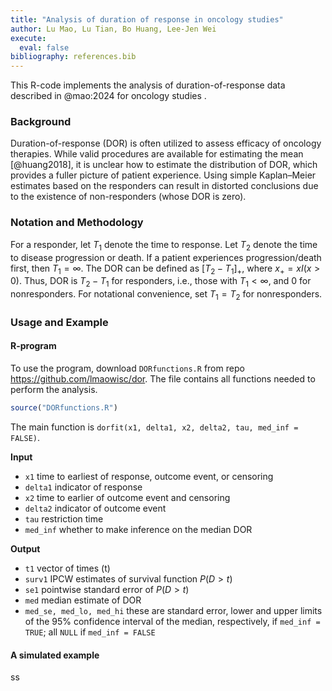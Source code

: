 ```yaml
---
title: "Analysis of duration of response in oncology studies"
author: Lu Mao, Lu Tian, Bo Huang, Lee-Jen Wei
execute: 
  eval: false
bibliography: references.bib
---
```


This R-code implements the analysis of duration-of-response data described in @mao:2024 for oncology studies .

### Background

Duration-of-response (DOR) is often utilized to assess efficacy of oncology therapies. While valid procedures are available for estimating the mean [@huang2018], it is unclear how to estimate the distribution of DOR, which provides a fuller picture of patient experience. Using simple Kaplan–Meier estimates based on the responders can result in distorted conclusions due to the existence of non-responders (whose DOR is zero).

### Notation and Methodology

For a responder, let $T_1$ denote the time to response. Let $T_2$ denote the time to disease progression or death. If a patient experiences progression/death first, then $T_1=\infty$.
The DOR can be defined as $[T_2-T_1]_+$, where $x_+=xI(x>0).$ Thus, DOR is $T_2-T_1$ for responders, i.e., those with $T_1<\infty$, and 0 for nonresponders.
For notational convenience, set $T_1=T_2$ for nonresponders. 



### Usage and Example

#### R-program

To use the program, download `DORfunctions.R` from repo <https://github.com/lmaowisc/dor>. The file contains all functions needed to perform the analysis.

```r
source("DORfunctions.R")
```

The main function is `dorfit(x1, delta1, x2, delta2, tau, med_inf = FALSE)`.

**Input**

-   `x1` time to earliest of response, outcome event, or censoring
-   `delta1` indicator of response
-   `x2` time to earlier of outcome event and censoring 
-   `delta2` indicator of outcome event
-   `tau` restriction time
-   `med_inf` whether to make inference on the median DOR

**Output**

-   `t1` vector of times (t)
-   `surv1` IPCW estimates of survival function $P(D > t)$
-   `se1` pointwise standard error of $P(D > t)$
-   `med` median estimate of DOR
-   `med_se, med_lo, med_hi` these are standard error, 
lower and upper limits of the 95\% confidence interval of the median, respectively,
 if `med_inf = TRUE`; all `NULL` if `med_inf = FALSE`


#### A simulated example

ss

